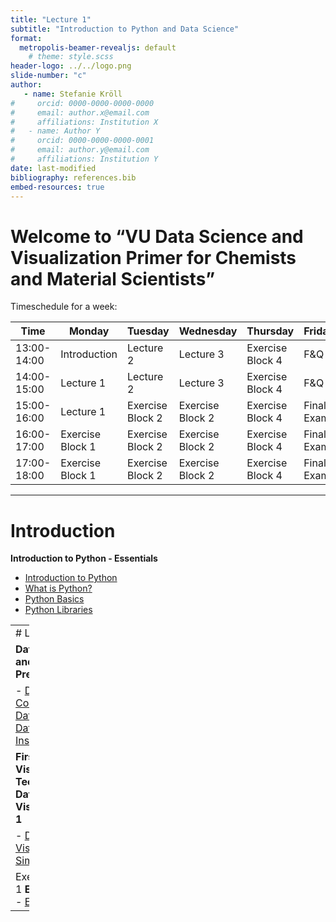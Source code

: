 ```yaml
---
title: "Lecture 1"
subtitle: "Introduction to Python and Data Science"
format: 
  metropolis-beamer-revealjs: default
    # theme: style.scss
header-logo: ../../logo.png
slide-number: "c"
author:
   - name: Stefanie Kröll
#     orcid: 0000-0000-0000-0000
#     email: author.x@email.com
#     affiliations: Institution X
#   - name: Author Y
#     orcid: 0000-0000-0000-0001
#     email: author.y@email.com
#     affiliations: Institution Y
date: last-modified
bibliography: references.bib
embed-resources: true
---
```


#  Welcome to "VU Data Science and Visualization Primer for Chemists and Material Scientists"

Timeschedule for a week: 



| Time        | Monday           | Tuesday           | Wednesday            | Thursday          | Friday       |
|-------------|------------------|-------------------|----------------------|-------------------|--------------|
| 13:00-14:00 | Introduction     | Lecture 2         | Lecture 3            | Exercise Block 4  | F&Q          |
| 14:00-15:00 | Lecture 1        | Lecture 2         | Lecture 3            | Exercise Block 4  | F&Q          |
| 15:00-16:00 | Lecture 1        | Exercise Block 2  | Exercise Block 2     | Exercise Block 4  | Final Exam   |
| 16:00-17:00 | Exercise Block 1 | Exercise Block 2  | Exercise Block 2     | Exercise Block 4  | Final Exam   |
| 17:00-18:00 | Exercise Block 1 | Exercise Block 2  | Exercise Block 2     | Exercise Block 4  | Final Exam   |
---

# Introduction 

**Introduction to Python - Essentials**

- [Introduction to Python](course/chapters/Essentials/Introduction.qmd)
- [What is Python?](course/chapters/Essentials/WhatIsPython.qmd)
- [Python Basics](course/chapters/Python/Basics.qmd)
- [Python Libraries](course/chapters/Python/BasicsModules.qmd)

---
# Lecture 1 

**Data Handling and Preprocessing**

- [Data Collection](course/chapters/DHP/DataCollection.qmd)
- [Data Import](course/chapters/DHP/SimpleDataImport.qmd)
- [Data Inspection](course/chapters/DHP/DataInspection.qmd)

**First Data Visualization Techniques - Datra Visualization 1**

- [Data Visualization](course/chapters/Plots/DataVisualization.qmd)
- [Simple Plots](course/chapters/Plots/SimplePlots.qmd)

Exercise Block 1 
**Exercise A 1**
- [Exercise A 1](course/exercises/exercises/exerciseA_1.ipynb)

---


